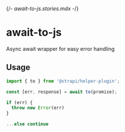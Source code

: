 {/*- await-to-js.stories.mdx -*/}


<Meta title="utils/await-to-js" />

# await-to-js

Async await wrapper for easy error handling

## Usage

```js
import { to } from '@strapi/helper-plugin';

const [err, response] = await to(promise);

if (err) {
  throw new Error(err)
}

...else continue

```
